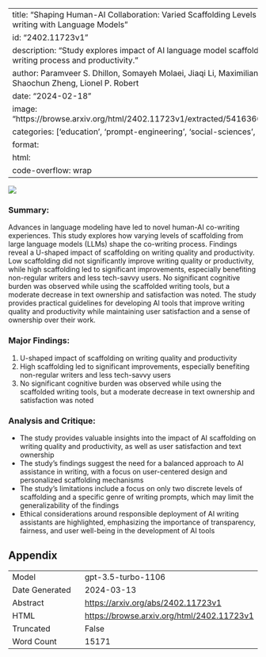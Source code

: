 
---
title: "Shaping Human-AI Collaboration: Varied Scaffolding Levels in Co-writing with Language Models"
id: "2402.11723v1"
description: "Study explores impact of AI language model scaffolding on co-writing process and productivity."
author: Paramveer S. Dhillon, Somayeh Molaei, Jiaqi Li, Maximilian Golub, Shaochun Zheng, Lionel P. Robert
date: "2024-02-18"
image: "https://browse.arxiv.org/html/2402.11723v1/extracted/5416360/fig1.png"
categories: ['education', 'prompt-engineering', 'social-sciences', 'hci']
format:
  html:
    code-overflow: wrap
---

![](https://browse.arxiv.org/html/2402.11723v1/extracted/5416360/fig1.png)

### Summary:

Advances in language modeling have led to novel human-AI co-writing experiences. This study explores how varying levels of scaffolding from large language models (LLMs) shape the co-writing process. Findings reveal a U-shaped impact of scaffolding on writing quality and productivity. Low scaffolding did not significantly improve writing quality or productivity, while high scaffolding led to significant improvements, especially benefiting non-regular writers and less tech-savvy users. No significant cognitive burden was observed while using the scaffolded writing tools, but a moderate decrease in text ownership and satisfaction was noted. The study provides practical guidelines for developing AI tools that improve writing quality and productivity while maintaining user satisfaction and a sense of ownership over their work.

### Major Findings:
1. U-shaped impact of scaffolding on writing quality and productivity
2. High scaffolding led to significant improvements, especially benefiting non-regular writers and less tech-savvy users
3. No significant cognitive burden was observed while using the scaffolded writing tools, but a moderate decrease in text ownership and satisfaction was noted

### Analysis and Critique:
- The study provides valuable insights into the impact of AI scaffolding on writing quality and productivity, as well as user satisfaction and text ownership
- The study's findings suggest the need for a balanced approach to AI assistance in writing, with a focus on user-centered design and personalized scaffolding mechanisms
- The study's limitations include a focus on only two discrete levels of scaffolding and a specific genre of writing prompts, which may limit the generalizability of the findings
- Ethical considerations around responsible deployment of AI writing assistants are highlighted, emphasizing the importance of transparency, fairness, and user well-being in the development of AI tools

## Appendix

|          |          |
|----------|----------|
| Model     | gpt-3.5-turbo-1106       |
| Date Generated     | 2024-03-13       |
| Abstract | [https://arxiv.org/abs/2402.11723v1](https://arxiv.org/abs/2402.11723v1)        |
| HTML     | [https://browse.arxiv.org/html/2402.11723v1](https://browse.arxiv.org/html/2402.11723v1)       |
| Truncated       | False       |
| Word Count       | 15171       |